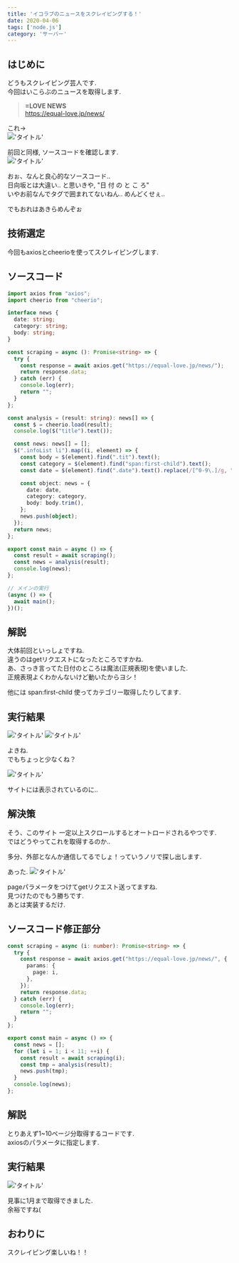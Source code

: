 ```yaml
---
title: 'イコラブのニュースをスクレイピングする！'
date: 2020-04-06
tags: ['node.js']
category: 'サーバー'
---
```


## はじめに

どうもスクレイピング芸人です.\
今回はいこらぶのニュースを取得します.

> **=LOVE NEWS**\
> https://equal-love.jp/news/

これ->\
!['タイトル'](https://i.gyazo.com/d8cabf07c06e3591db15007fb1f36f0b.png)

前回と同様, ソースコードを確認します.\
!['タイトル'](https://i.gyazo.com/90ff1a873d187ea991cb6204fef07abf.png)

おぉ、なんと良心的なソースコード..\
日向坂とは大違い.. と思いきや, "日 付 の と こ ろ"\
いやお前なんでタグで囲まれてないねん.. めんどくせぇ..

でもおれはあきらめんぞぉ

## 技術選定

今回もaxiosとcheerioを使ってスクレイピングします.

## ソースコード

```typescript
import axios from "axios";
import cheerio from "cheerio";

interface news {
  date: string;
  category: string;
  body: string;
}

const scraping = async (): Promise<string> => {
  try {
    const response = await axios.get("https://equal-love.jp/news/");
    return response.data;
  } catch (err) {
    console.log(err);
    return "";
  }
};

const analysis = (result: string): news[] => {
  const $ = cheerio.load(result);
  console.log($("title").text());

  const news: news[] = [];
  $(".infoList li").map((i, element) => {
    const body = $(element).find(".tit").text();
    const category = $(element).find("span:first-child").text();
    const date = $(element).find(".date").text().replace(/[^0-9\.]/g, "");

    const object: news = {
      date: date,
      category: category,
      body: body.trim(),
    };
    news.push(object);
  });
  return news;
};

export const main = async () => {
  const result = await scraping();
  const news = analysis(result);
  console.log(news);
};

// メインの実行
(async () => {
  await main();
})();
```

## 解説

大体前回といっしょですね.\
違うのはgetリクエストになったところですかね.\
あ、さっき言ってた日付のところは魔法(正規表現)を使いました.\
正規表現よくわかんないけど動いたからヨシ！

他には span:first-child 使ってカテゴリー取得したりしてます.

## 実行結果

!['タイトル'](https://i.gyazo.com/836b4661dfb1270db269efc07a84932e.png)
!['タイトル'](https://i.gyazo.com/85f528b3603e0ca68c1d780bb7e0935c.png)

よきね.\
でもちょっと少なくね？

!['タイトル'](https://i.gyazo.com/f1109026d24155bf8dae47983166ee30.png)

サイトには表示されているのに..

## 解決策

そう、このサイト 一定以上スクロールするとオートロードされるやつです.\
ではどうやってこれを取得するのか..

多分、外部となんか通信してるでしょ！っていうノリで探し出します.

あった. !['タイトル'](https://i.gyazo.com/6a1630d689fd09c446ccfc1afff52ba3.png)

pageパラメータをつけてgetリクエスト送ってますね.\
見つけたのでもう勝ちです.\
あとは実装するだけ.

## ソースコード修正部分

```typescript
const scraping = async (i: number): Promise<string> => {
  try {
    const response = await axios.get("https://equal-love.jp/news/", {
      params: {
        page: i,
      },
    });
    return response.data;
  } catch (err) {
    console.log(err);
    return "";
  }
};

export const main = async () => {
  const news = [];
  for (let i = 1; i < 11; ++i) {
    const result = await scraping(i);
    const tmp = analysis(result);
    news.push(tmp);
  }
  console.log(news);
};
```

## 解説

とりあえず1~10ページ分取得するコードです.\
axiosのパラメータに指定します.

## 実行結果

!['タイトル'](https://i.gyazo.com/00d7c723c5a2f0f0abe20fc2b213ee04.png)

見事に1月まで取得できました.\
余裕ですね(

## おわりに

スクレイピング楽しいね！！
